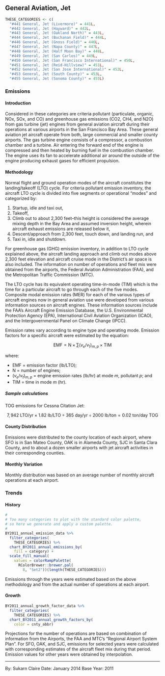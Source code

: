 ## General Aviation, Jet

```r
THESE_CATEGORIES <- c(
  "#441 General, Jet (Livermore)" = 441L,
  "#442 General, Jet (Hayward)" = 442L, 
  "#443 General, Jet (Oakland North)" = 443L,
  "#444 General, Jet (Buchanan Field)" = 444L,
  "#446 General, Jet (Gnoss Field)" = 446L,
  "#447 General, Jet (Napa County)" = 447L,
  "#448 General, Jet (Half Moon Bay)" = 448L,
  "#449 General, Jet (San Carlos)" = 449L,
  "#450 General, Jet (San Francisco International)" = 450L,
  "#451 General, Jet (Reid-Hillview)" = 451L,
  "#452 General, Jet (San Jose International)" = 452L,
  "#453 General, Jet (South County)" = 453L,
  "#455 General, Jet (Sonoma County)" = 455L)
```

### Emissions

#### Introduction {-}

Considered in these categories are criteria pollutant (particulate, organic, NOx, SOx, and CO) and greenhouse gas emissions (CO2, CH4, and N2O) from gas turbine (jet) engines from general aviation aircraft during their operations at various airports in the San Francisco Bay Area. These general aviation jet aircraft operate from both, large commercial and smaller county airports. The gas turbine engine consists of a compressor, a combustion chamber and a turbine. Air entering the forward end of the engine is compressed and then heated by burning fuel in the combustion chamber. The engine uses its fan to accelerate additional air around the outside of the engine producing exhaust gases for efficient propulsion.

#### Methodology {-}

Normal flight and ground operation modes of the aircraft constitutes the landing/takeoff (LTO) cycle. For criteria pollutant emission inventory, the aircraft LTO cycle is divided into five segments or operational “modes” and categorized by:

1. Startup, idle and taxi out,
2. Takeoff,
3. Climb out to about 2,300 feet--this height is considered the average mixing
depth in the Bay Area and assumed inversion height, wherein aircraft exhaust
emissions are released below it,
4. Descent/approach from 2,300 feet, touch down, and landing run, and
5. Taxi in, idle and shutdown.

For greenhouse gas (GHG) emission inventory, in addition to LTO cycle explained above, the aircraft landing approach and climb out modes above 2,300 feet elevation and aircraft cruise mode in the District’s air space is also included.
The information on number of operations and fleet mix were obtained from the airports, the Federal Aviation Administration (FAA), and the Metropolitan Traffic Commission (MTC).

The LTO cycle has its equivalent operating time-in-mode (TIM) which is the time for a particular aircraft to go through each of the five modes. Composite modal emission rates (MER) for each of the various types of aircraft engines now in general aviation use were developed from various information sources on aircraft engines. These information sources include the FAA’s Aircraft Engine Emission Database, the U.S. Environmental Protection Agency (EPA), International Civil Aviation Organization (ICAO), and the Intergovernmental Panel on Climate Change (IPCC).

Emission rates vary according to engine type and operating mode. Emission factors for a specific aircraft were estimated by the equation:

$$
\text{EMF} = \text{N} \times \sum{\left( v_e / v_t \right)_{m,p}} \times \text{TIM}
$$

where:

<div class="nobullet">

- $\text{EMF}$ = emission factor (lb/LTO);
- $\text{N}$ = number of engines;
- $\left( v_e / v_t \right)_{m,p}$ = engine emission rates (lb/hr) at mode $m$, pollutant $p$; and
- $\text{TIM}$ = time in mode $m$ (hr).

</div>

##### Sample calculations {-} 

TOG emissions for Cessna Citation Jet:

$$
7,942\ \text{LTO/yr} \times 1.82\ \text{lb/LTO} \div 365\ \text{day/yr} \div \text{2000 lb/ton} = 0.02\ \text{ton/day}\ \text{TOG}
$$

#### County Distribution {-}

Emissions were distributed to the county location of each airport, where SFO is in San Mateo County, OAK is in Alameda County, SJC in Santa Clara County, and to about a dozen smaller airports with jet aircraft activities in their corresponding counties.

#### Monthly Variation {-}

Monthly distribution was based on an average number of monthly aircraft operations at each airport.

### Trends

#### History {-}

```r
#
# Too many categories to plot with the standard color palette,
# so here we generate and apply a custom palette.
#
BY2011_annual_emission_data %>%
  filter_categories(
    THESE_CATEGORIES) %>%
  chart_BY2011_annual_emissions_by(
    fill = category) +
  scale_fill_manual(
    values = colorRampPalette(
      RColorBrewer::brewer.pal(
        8, "Set2"))(length(THESE_CATEGORIES)))
```

Emissions through the years were estimated based on the above methodology and from the actual number of operations at each airport.

#### Growth {-}

```r
BY2011_annual_growth_factor_data %>%
  filter_categories(
    THESE_CATEGORIES) %>%
  chart_BY2011_annual_growth_factors_by(
    color = cnty_abbr) 
```

Projections for the number of operations are based on combination of information from the Airports, the FAA and MTC’s “Regional Airport System Plan”. For SFO, OAK, and SJC, emissions for selected years were calculated with corresponding estimates of the aircraft fleet mix during that period. Emission values for other years were obtained by interpolation.

***

By: Sukarn Claire 
Date: January 2014 
Base Year: 2011
